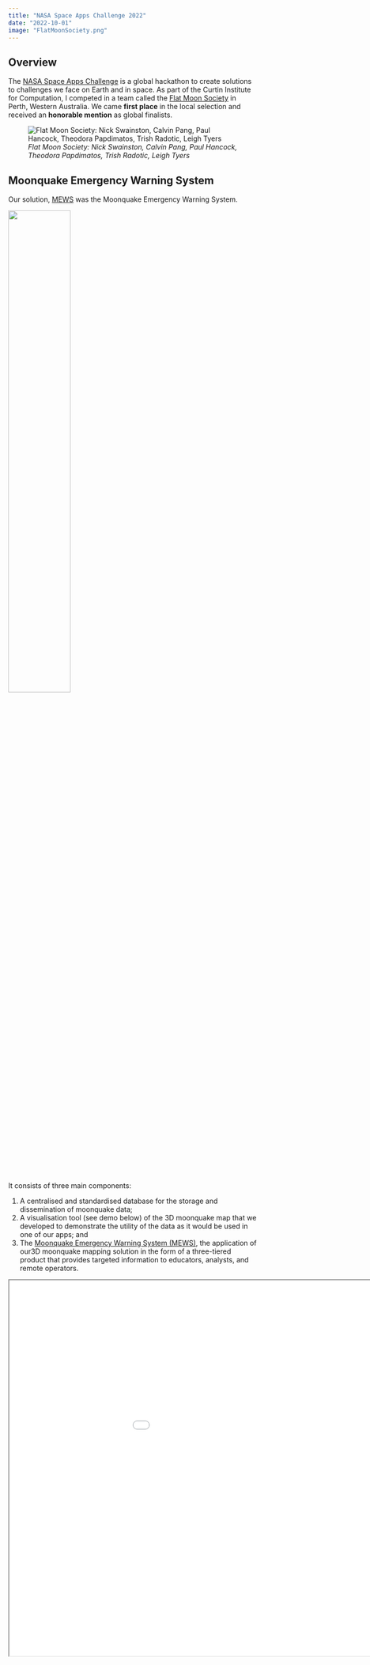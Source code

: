 ```yaml
---
title: "NASA Space Apps Challenge 2022"
date: "2022-10-01"
image: "FlatMoonSociety.png"
---
```


## Overview
The [NASA Space Apps Challenge](https://www-2022.spaceappschallenge.org/) is a global hackathon to create solutions to challenges we face on Earth and in space. As part of the Curtin Institute for Computation, I competed in a team called the [Flat Moon Society](https://2022.spaceappschallenge.org/challenges/2022-challenges/moonquake-map/teams/flat-moon-society-aus/project) in Perth, Western Australia. We came **first place** in the local selection and received an **honorable mention** as global finalists.

![*Flat Moon Society: Nick Swainston, Calvin Pang, Paul Hancock, Theodora Papdimatos, Trish Radotic, Leigh Tyers*](Team_Photo.jpeg){fig-align="center"}

## Moonquake Emergency Warning System
Our solution, [MEWS](https://github.com/calvpang/MEWS) was the Moonquake Emergency Warning System.

![](MEWS.jpeg){height=50%, width=50%}


It consists of three main components:

1. A centralised and standardised database for the storage and dissemination of moonquake data;
2. A visualisation tool (see demo below) of the 3D moonquake map that we developed to demonstrate the utility of the data as it would be used in one of our apps; and
3. The [Moonquake Emergency Warning System (MEWS)](https://flatmoonsociety.my.canva.site/), the application of our3D moonquake mapping solution in the form of a three-tiered product that provides targeted information to educators, analysts, and remote operators.

::: {#MEWS}
<iframe width="1100" height="760"
src="MoonquakeMap.html"></iframe>
:::